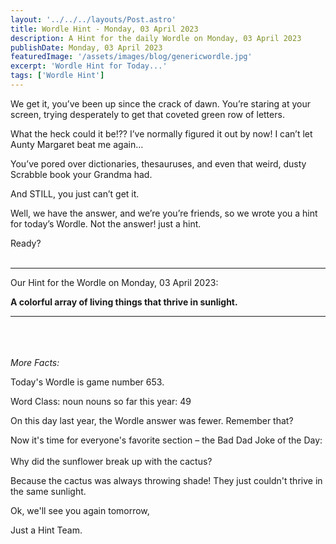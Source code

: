 ```yaml
---
layout: '../../../layouts/Post.astro'
title: Wordle Hint - Monday, 03 April 2023
description: A Hint for the daily Wordle on Monday, 03 April 2023
publishDate: Monday, 03 April 2023
featuredImage: '/assets/images/blog/genericwordle.jpg'
excerpt: 'Wordle Hint for Today...'
tags: ['Wordle Hint']
---
```


We get it, you’ve been up since the crack of dawn. You’re staring at your screen, trying desperately to get that coveted green row of letters. 

What the heck could it be!??
I’ve normally figured it out by now!
I can’t let Aunty Margaret beat me again… 

You’ve pored over dictionaries, thesauruses, and even that weird, dusty Scrabble book your Grandma had.

And STILL, you just can’t get it. 

Well, we have the answer, and we’re you’re friends, so we wrote you a hint for today’s Wordle.
Not the answer! just a hint. 

Ready?<br /><br />

----

Our Hint for the Wordle on Monday, 03 April 2023:

**A colorful array of living things that thrive in sunlight.** 


----

<br /><br /><br />*More Facts:*

Today's Wordle is game number 653.

Word Class: noun nouns so far this year: 49 

On this day last year, the Wordle answer was fewer. Remember that? 

Now it's time for everyone's favorite section – the Bad Dad Joke of the Day:<br /><br />Why did the sunflower break up with the cactus? 

Because the cactus was always throwing shade! They just couldn't thrive in the same sunlight. 

Ok, we'll see you again tomorrow, 

Just a Hint Team.